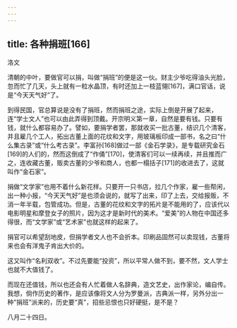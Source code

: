 ```yaml
---
---
---
```

title: 各种捐班[166]
---




洛文

清朝的中叶，要做官可以捐，叫做“捐班”的便是这一伙。财主少爷吃得油头光脸，忽而忙了几天，头上就有一粒水晶顶，有时还加上一枝蓝翎[167]，满口官话，说是“今天天气好”了。

到得民国，官总算说是没有了捐班，然而捐班之途，实际上倒是开展了起来，连“学士文人”也可以由此弄得到顶戴。开宗明义第一章，自然是要有钱。只要有钱，就什么都容易办了。譬如，要捐学者罢，那就收买一批古董，结识几个清客，并且雇几个工人，拓出古董上面的花纹和文字，用玻璃板印成一部书，名之曰“什么集古录”或“什么考古录”。李富孙[168]做过一部《金石学录》，是专载研究金石[169]的人们的，然而这倒成了“作俑”[170]，使清客们可以一续再续，并且推而广之，连收藏古董，贩卖古董的少爷和商人，也都一榻括子[171]的收进去了，这就叫作“金石家”。

捐做“文学家”也用不着什么新花样。只要开一只书店，拉几个作家，雇一些帮闲，出一种小报，“今天天气好”是也须会说的，就写了出来，印了上去，交给报贩，不消一年半载，包管成功。但是，古董的花纹和文字的拓片是不能用的了，应该代以电影明星和摩登女子的照片，因为这才是新时代的美术。“爱美”的人物在中国还多得很，而“文学家”或“艺术家”也就这样的起来了。

捐官可以希望刮地皮，但捐学者文人也不会折本。印刷品固然可以卖现钱，古董将来也会有洋鬼子肯出大价的。

这又叫作“名利双收”。不过先要能“投资”，所以平常人做不到，要不然，文人学士也就不大值钱了。

而现在还值钱，所以也还会有人忙着做人名辞典，造文艺史，出作家论，编自传。我想，倘作历史的著作，是应该像将文人分为罗曼派，古典派一样，另外分出一种“捐班”派来的，历史要“真”，招些忌恨也只好硬挺，是不是？

八月二十四日。